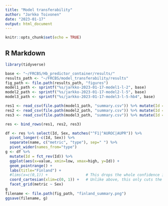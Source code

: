 ```yaml
---
title: "Model transferability"
author: "Jarkko Toivonen"
date: "2023-01-17"
output: html_document
---
```


```r
knitr::opts_chunk$set(echo = TRUE)
```

## R Markdown

```r
library(tidyverse)
```

```r
base <- "~/FRCBS/Hb_predictor_container/results/"
results_path <- "~/FRCBS/model_transferability/results"
fig_path <- file.path(results_path, "figures")
model1_path <- sprintf("%s/jarkko-2023-01-17-model1-l-2", base)
model2_path <- sprintf("%s/jarkko-2023-01-17-model2-l-5", base)
model3_path <- sprintf("%s/jarkko-2023-01-17-model3-l-5-hb4", base)
```

```r
res1 <- read_csv(file.path(model1_path, "summary.csv")) %>% mutate(Id = "model1-l-2")
res2 <- read_csv(file.path(model2_path, "summary.csv")) %>% mutate(Id = "model2-l-5")
res3 <- read_csv(file.path(model3_path, "summary.csv")) %>% mutate(Id = "model3-l-5-hb4")
```

```r
res <- bind_rows(res1, res2, res3)
```


```r
df <- res %>% select(Id, Sex, matches("^F1|^AUROC|AUPR")) %>%
  pivot_longer(-c(Id, Sex)) %>%
  separate(name, c("metric", "type"), sep=" ") %>%
  pivot_wider(names_from="type") 
g <- df %>%
  mutate(Id = fct_rev(Id)) %>%
  ggplot(aes(x=value, xmin=low, xmax=high, y=Id)) +
  geom_pointrange() +
  labs(title="Finland") +
  #lims(x=c(0,1)) +                 # This drops the whole confidence interval if it is party outside limits
  coord_cartesian(xlim=c(0, 1)) +   # Unlike above, this only cuts the interval instead of dropping
  facet_grid(metric ~ Sex)
g
filename <- file.path(fig_path, "finland_summary.png")
ggsave(filename, g)
```


































